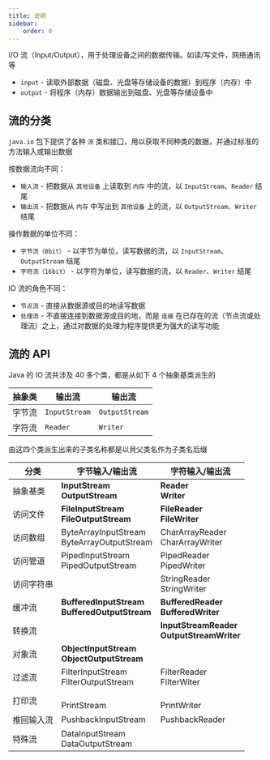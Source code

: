 ```yaml
---
title: 说明
sidebar:
    order: 0
---
```


I/O 流（Input/Output），用于处理设备之间的数据传输。如读/写文件，网络通讯等

- `input` - 读取外部数据（磁盘、光盘等存储设备的数据）到程序（内存）中
- `output` - 将程序（内存）数据输出到磁盘、光盘等存储设备中

## 流的分类

`java.io` 包下提供了各种 `流` 类和接囗，用以获取不同种类的数据，并通过标准的方法输入或输出数据

按数据流向不同：

- `输入流` - 把数据从 `其他设备` 上读取到 `内存` 中的流，以 `InputStream`、`Reader` 结尾
- `输出流` - 把数据从 `内存` 中写出到 `其他设备` 上的流，以 `OutputStream`、`Writer` 结尾

操作数据的单位不同：

- `字节流（8bit）` - 以字节为单位，读写数据的流，以 `InputStream`、`OutputStream` 结尾
- `字符流（16bit）` - 以字符为单位，读写数据的流，以 `Reader`、`Writer` 结尾

IO 流的角色不同：

- `节点流` - 直接从数据源或目的地读写数据
- `处理流` - 不直接连接到数据源或目的地，而是 `连接` 在已存在的流（节点流或处理流）之上，通过对数据的处理为程序提供更为强大的读写功能

## 流的 API

Java 的 IO 流共涉及 40 多个类，都是从如下 4 个抽象基类派生的

| 抽象类 | 输出流        | 输出流         |
| ------ | ------------- | -------------- |
| 字节流 | `InputStream` | `OutputStream` |
| 字符流 | `Reader`      | `Writer`       |

由这四个类派生出来的子类名称都是以貝父类名作为子类名后缀

| 分类       | 字节输入/输出流                                       | 字符输入/输出流                                    |
| ---------- | ----------------------------------------------------- | -------------------------------------------------- |
| 抽象基类   | **InputStream** <br/> **OutputStream**                | **Reader** <br/> **Writer**                        |
| 访问文件   | **FileInputStream** <br/> **FileOutputStream**        | **FileReader** <br/> **FileWriter**                |
| 访问数组   | ByteArrayInputStream <br/> ByteArrayOutputStream      | CharArrayReader <br/> CharArrayWriter              |
| 访问管道   | PipedInputStream <br/> PipedOutputStream              | PipedReader <br/> PipedWriter                      |
| 访问字符串 | <br/>                                                 | StringReader <br/> StringWriter                    |
| 缓冲流     | **BufferedInputStream**<br/> **BufferedOutputStream** | **BufferedReader** <br/> **BufferedWriter**        |
| 转换流     | <br/>                                                 | **InputStreamReader** <br/> **OutputStreamWriter** |
| 对象流     | **ObjectInputStream** <br/> **ObjectOutputStream**    | <br/>                                              |
| 过滤流     | FilterInputStream <br/> FilterOutputStream            | FilterReader <br/> FilterWiter                     |
| 打印流     | <br/> PrintStream                                     | <br/> PrintWriter                                  |
| 推回输入流 | PushbackInputStream <br/>                             | PushbackReader <br/>                               |
| 特殊流     | DataInputStream <br/> DataOutputStream                |                                                    |
